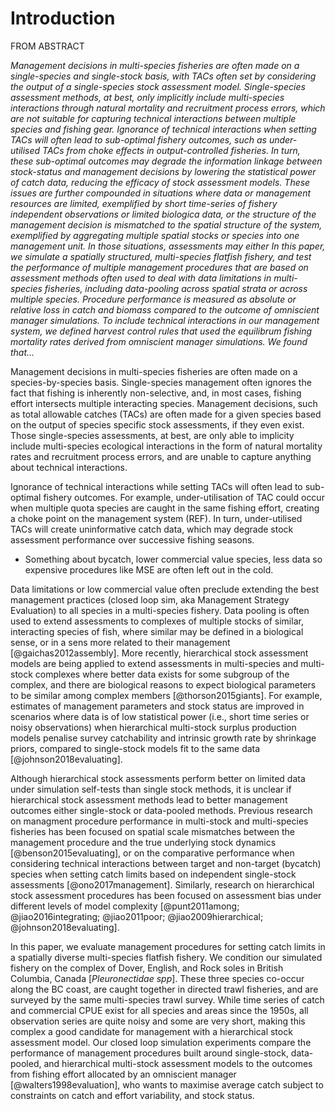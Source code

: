 # Introduction

FROM ABSTRACT

*Management decisions in multi-species fisheries are often made on a single-species
and single-stock basis, with TACs often set by considering the output of 
a single-species stock assessment model. Single-species assessment methods, at best, 
only implicitly include multi-species interactions through natural mortality and 
recruitment process errors, which are not suitable for capturing technical interactions 
between multiple species and fishing gear. Ignorance of technical interactions when 
setting TACs will often lead to sub-optimal fishery outcomes, such as under-utilised TACs from choke
effects in output-controlled fisheries. In turn, these sub-optimal outcomes may
degrade the information linkage between stock-status and management decisions
by lowering the statistical power of catch data, reducing the efficacy
of stock assessment models. These issues are further compounded in situations where 
data or management resources are limited, exemplified by short time-series of 
fishery independent observations or limited biologica data, or the 
structure of the management decision is mismatched to the spatial structure of the system, 
exemplified by aggregating multiple spatial stocks or species into one management unit. In
those situations, assessments may either 
In this paper, we simulate a spatially structured, multi-species flatfish fishery, and
test the performance of multiple management procedures that are based on assessment methods 
often used to deal with data limitations in multi-species fisheries, including 
data-pooling across spatial strata or across multiple species. Procedure performance
is measured as absolute or relative loss in catch and biomass compared to the outcome 
of omniscient manager simulations. To include technical interactions in our management system,
we defined harvest control rules that used the equilibrum fishing mortality rates 
derived from omniscient manager simulations. We found that...*


Management decisions in multi-species fisheries are often 
made on a species-by-species basis. Single-species management
often ignores the fact that fishing is inherently non-selective,
and, in most cases, fishing effort intersects multiple 
interacting species. Management decisions, such as total
allowable catches (TACs) are often made for
a given species based on the output of species specific
stock assessments, if they even exist. Those single-species 
assessments, at best, are only able to implicity include 
multi-species ecological interactions in the form of 
natural mortality rates and recruitment process errors, and
are unable to capture anything about technical interactions.

Ignorance of technical interactions while setting TACs will 
often lead to sub-optimal fishery outcomes. For example, 
under-utilisation of TAC could occur when multiple quota species
are caught in the same fishing effort, creating a choke point
on the management system (REF). In turn, under-utilised TACs
will create uninformative catch data, which may degrade stock
assessment performance over successive fishing seasons.

- Something about bycatch, lower commercial value species,
less data so expensive procedures like MSE are often
left out in the cold.


Data limitations or low commercial value often preclude 
extending the best management practices (closed loop sim, 
aka Management Strategy Evaluation) to all species in a multi-species
fishery. Data pooling is often used to extend assessments to 
complexes of multiple stocks of similar, interacting species
of fish, where similar may be defined in a biological
sense, or in a sens more related to their management 
[@gaichas2012assembly]. More recently, hierarchical stock 
assessment models are being 
applied to extend assessments in multi-species and multi-stock 
complexes where better data exists for some subgroup of the complex, 
and there are biological reasons to expect biological parameters
to be similar among complex members [@thorson2015giants]. For example, 
estimates of management parameters and stock status are improved in 
scenarios where data is of low statistical power (i.e., short 
time series or noisy observations) when hierarchical multi-stock 
surplus production models penalise survey catchability and intrinsic
growth rate by shrinkage priors, compared to single-stock
models fit to the same data [@johnson2018evaluating].

Although hierarchical stock assessments perform better 
on limited data under simulation self-tests than single 
stock methods, it is unclear if hierarchical stock assessment
methods lead to better management outcomes either single-stock
or data-pooled methods. Previous research on managment procedure
performance in multi-stock and multi-species fisheries
has been focused on spatial scale mismatches between
the management procedure and the true underlying stock
dynamics [@benson2015evaluating], or on the comparative 
performance when considering technical interactions 
between target and non-target (bycatch) species 
when setting catch limits based on 
independent single-stock assessments [@ono2017management]. 
Similarly, research on hierarchical stock assessment procedures
has been focused on assessment bias under different
levels of model complexity [@punt2011among; @jiao2016integrating;
@jiao2011poor; @jiao2009hierarchical; @johnson2018evaluating].  

In this paper, we evaluate management procedures for setting 
catch limits in a spatially diverse multi-species flatfish fishery. 
We condition our simulated fishery on the complex of 
Dover, English, and Rock soles in British Columbia, 
Canada [*Pleuronectidae spp*]. 
These three species co-occur along the BC coast, are caught 
together in directed trawl fisheries, and are surveyed by 
the same multi-species trawl survey. While time series
of catch and commercial CPUE exist for all species and 
areas since the 1950s, all observation series are quite 
noisy and some are very short, making this complex a 
good candidate for management with a hierarchical stock
assessment model. Our closed loop simulation experiments 
compare the performance of management procedures built 
around single-stock, data-pooled, and hierarchical 
multi-stock assessment models to the outcomes from fishing
effort allocated by an omniscient manager [@walters1998evaluation], 
who wants to maximise average catch subject to 
constraints on catch and effort variability, and stock status.







